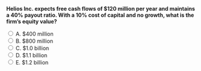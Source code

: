 ::: {.question-block}

<form onsubmit="event.preventDefault(); checkAnswer('module10_mcq_q90')" data-correct-answer="E">
<strong style="display: block;">Helios Inc. expects free cash flows of $120 million per year and maintains a 40% payout ratio. With a 10% cost of capital and no growth, what is the firm’s equity value?</strong>

<label><input type="radio" name="module10_mcq_q90" value="A"> A. $400 million</label><br>
<label><input type="radio" name="module10_mcq_q90" value="B"> B. $800 million</label><br>
<label><input type="radio" name="module10_mcq_q90" value="C"> C. $1.0 billion</label><br>
<label><input type="radio" name="module10_mcq_q90" value="D"> D. $1.1 billion</label><br>
<label><input type="radio" name="module10_mcq_q90" value="E"> E. $1.2 billion</label><br>
</form>

<div id="feedback-module10_mcq_q90" class="feedback" data-status="" style="display:none;">
✅ E is correct. Value = FCF / r = $120 / 0.10 = $1,200M = $1.2B$. Payout ratio does not change valuation in no-growth scenario.
</div>

:::
